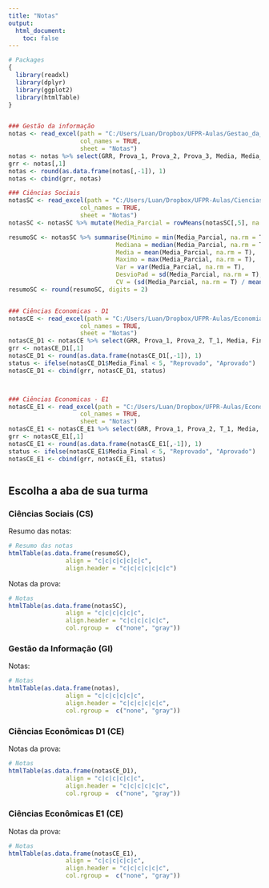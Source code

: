```yaml
---
title: "Notas"
output:
  html_document:
    toc: false
---
```


```R
# Packages
{
  library(readxl)
  library(dplyr)
  library(ggplot2)
  library(htmlTable)
}


### Gestão da informação
notas <- read_excel(path = "C:/Users/Luan/Dropbox/UFPR-Aulas/Gestao_da_Informacao_2019-01/RelatoriodeDiariodeClasseExcel.xls", 
                    col_names = TRUE, 
                    sheet = "Notas")
notas <- notas %>% select(GRR, Prova_1, Prova_2, Prova_3, Media, Media_final, Media_Geral, Freq)
grr <- notas[,1]
notas <- round(as.data.frame(notas[,-1]), 1)
notas <- cbind(grr, notas)

### Ciências Sociais
notasSC <- read_excel(path = "C:/Users/Luan/Dropbox/UFPR-Aulas/Ciencias_Sociais_2019-01/RelatoriodeDiariodeClasseExcel_CS.xls", 
                    col_names = TRUE, 
                    sheet = "Notas")
notasSC <- notasSC %>% mutate(Media_Parcial = rowMeans(notasSC[,5], na.rm = T)) %>% select(-c(Seq., Nome))

resumoSC <- notasSC %>% summarise(Minimo = min(Media_Parcial, na.rm = T), 
                              Mediana = median(Media_Parcial, na.rm = T),
                              Media = mean(Media_Parcial, na.rm = T), 
                              Maximo = max(Media_Parcial, na.rm = T), 
                              Var = var(Media_Parcial, na.rm = T), 
                              DesvioPad = sd(Media_Parcial, na.rm = T), 
                              CV = (sd(Media_Parcial, na.rm = T) / mean(Media_Parcial, na.rm = T)*100))
resumoSC <- round(resumoSC, digits = 2)


### Ciências Economicas - D1
notasCE <- read_excel(path = "C:/Users/Luan/Dropbox/UFPR-Aulas/Economia_2019-01/RelatoriodeDiariodeClasseExcel_D1.xls", 
                    col_names = TRUE, 
                    sheet = "Notas")
notasCE_D1 <- notasCE %>% select(GRR, Prova_1, Prova_2, T_1, Media, Final, Media_Final, Freq)
grr <- notasCE_D1[,1]
notasCE_D1 <- round(as.data.frame(notasCE_D1[,-1]), 1)
status <- ifelse(notasCE_D1$Media_Final < 5, "Reprovado", "Aprovado")
notasCE_D1 <- cbind(grr, notasCE_D1, status)



### Ciências Economicas - E1
notasCE_E1 <- read_excel(path = "C:/Users/Luan/Dropbox/UFPR-Aulas/Economia_2019-01/RelatoriodeDiariodeClasseExcel_E1.xls", 
                    col_names = TRUE, 
                    sheet = "Notas")
notasCE_E1 <- notasCE_E1 %>% select(GRR, Prova_1, Prova_2, T_1, Media, Final, Media_Final, Freq)
grr <- notasCE_E1[,1]
notasCE_E1 <- round(as.data.frame(notasCE_E1[,-1]), 1)
status <- ifelse(notasCE_E1$Media_Final < 5, "Reprovado", "Aprovado")
notasCE_E1 <- cbind(grr, notasCE_E1, status)



```

## Escolha a aba de sua turma {.tabset}

### Ciências Sociais (CS)

Resumo das notas:
```r
# Resumo das notas
htmlTable(as.data.frame(resumoSC), 
                align = "c|c|c|c|c|c|c",
                align.header = "c|c|c|c|c|c|c")
```

Notas da prova:
```r
# Notas
htmlTable(as.data.frame(notasSC), 
                align = "c|c|c|c|c|c",
                align.header = "c|c|c|c|c|c", 
                col.rgroup =  c("none", "gray"))
```

### Gestão da Informação (GI)

Notas:
```r
# Notas
htmlTable(as.data.frame(notas), 
                align = "c|c|c|c|c|c",
                align.header = "c|c|c|c|c|c", 
                col.rgroup =  c("none", "gray"))
```


### Ciências Econômicas D1 (CE)

Notas da prova:
```r
# Notas
htmlTable(as.data.frame(notasCE_D1), 
                align = "c|c|c|c|c|c",
                align.header = "c|c|c|c|c|c", 
                col.rgroup =  c("none", "gray"))
```



### Ciências Econômicas E1 (CE)

Notas da prova:
```r
# Notas
htmlTable(as.data.frame(notasCE_E1), 
                align = "c|c|c|c|c|c",
                align.header = "c|c|c|c|c|c", 
                col.rgroup =  c("none", "gray"))
```
